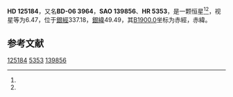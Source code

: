 {{Starbox begin
| name = HD 125184
}}
{{Starbox observe
| epoch = [[J2000.0|J2000.0]]
| constell = {{星座名待查}}<ref name=SIMBAD>{{cite web
 | url=http://simbad.u-strasbg.fr/simbad/sim-id?Ident=HR+5353
 | title=Pulsating variable Star
 | publisher=Centre de Données astronomiques de Strasbourg
 | work=SIMBAD
 | accessdate=2012-07-13
 | archive-date=2016-03-16
 | archive-url=https://web.archive.org/web/20160316202913/http://simbad.u-strasbg.fr/simbad/sim-id?Ident=HR+5353
 | dead-url=no
 }}</ref><ref name=DATA>{{cite web
 | url=http://vizier.u-strasbg.fr/viz-bin/VizieR-5?-out.add=.&-source=5050&-corr=PK=HR&-out.max=9999&HR=5353
 | title=VizieR Detailed Page
 | accessdate=2012-07-13
 | archive-date=2016-03-05
 | archive-url=https://web.archive.org/web/20160305013959/http://vizier.u-strasbg.fr/viz-bin/VizieR-5?-out.add=.&-source=5050&-corr=PK=HR&-out.max=9999&HR=5353
 | dead-url=no
 }}</ref>
| 星官 = 
| ra = {{RA|14|18|0.6}}<ref name=SIMBAD /><ref name=DATA />
| dec = {{DEC|-7|32|33}}<ref name=SIMBAD /><ref name=DATA />
| appmag_v = 6.47<ref name=SIMBAD /><ref name=DATA />
}}
{{Starbox character
| class = G5IV<ref name=SIMBAD /><ref name=DATA />
| b-v = 0.73<ref name=SIMBAD /><ref name=DATA />
| u-b = 0.35<ref name=SIMBAD /><ref name=DATA />
| r-i = <ref name=SIMBAD /><ref name=DATA />
| variable = 
}}
{{Starbox astrometry
| radial_v = 0.35
| prop_mo_ra = -14
| parallax = 
| p_error = 
}}
{{Starbox catalog
| names =BD-06 3964，[[SAO星表|SAO]] 139856，[[HD星表|HD]] 125184，[[HR星表|HR]] 5353}}
{{Starbox reference |Simbad=HR+5353}}
{{Starbox end}}

'''HD 125184'''，又名'''BD-06 3964'''，'''SAO 139856'''、'''HR 5353'''，是一颗恒星<ref name=SIMBAD /><ref name=DATA />，视星等为6.47，位于[[銀道座標系|銀經]]337.18，[[銀道座標系|銀緯]]49.49，其[[B1900.0|B1900.0]]坐标为赤經{{RA|14|12|42}}，赤緯{{DEC|-7|49.49|24}}。

== 参考文献 ==
{{reflist}}

{{star-stub}}

[[Category:HD和HDE天體|125184]]
[[Category:HR天體|5353]]
[[Category:SAO天體|139856]]